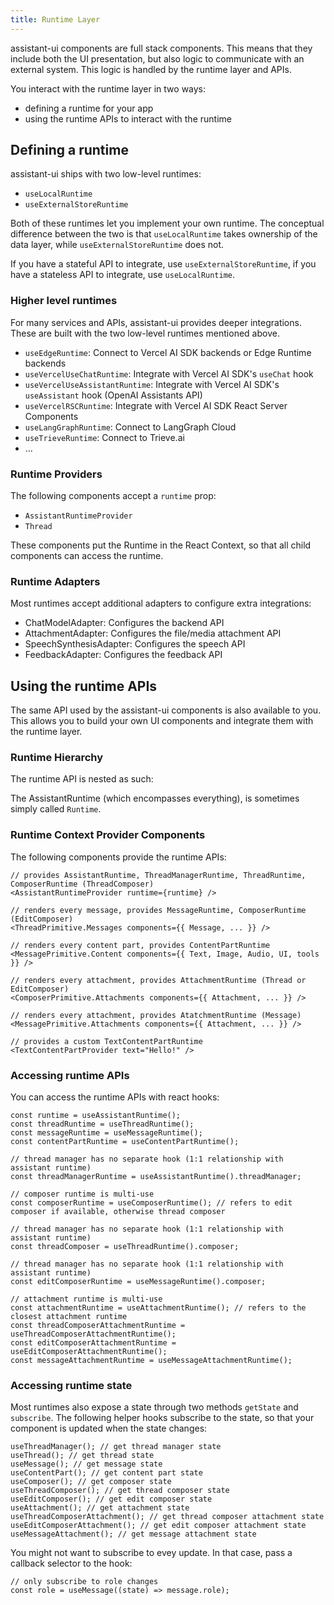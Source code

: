 ```yaml
---
title: Runtime Layer
---
```


assistant-ui components are full stack components. This means that they include both the UI presentation, but also logic to communicate with an external system. This logic is handled by the runtime layer and APIs.

You interact with the runtime layer in two ways:

- defining a runtime for your app
- using the runtime APIs to interact with the runtime

## Defining a runtime

assistant-ui ships with two low-level runtimes:

- `useLocalRuntime`
- `useExternalStoreRuntime`

Both of these runtimes let you implement your own runtime. The conceptual difference between the two is that `useLocalRuntime` takes ownership of the data layer, while `useExternalStoreRuntime` does not.

If you have a stateful API to integrate, use `useExternalStoreRuntime`, if you have a stateless API to integrate, use `useLocalRuntime`.

### Higher level runtimes

For many services and APIs, assistant-ui provides deeper integrations. These are built with the two low-level runtimes mentioned above.

- `useEdgeRuntime`: Connect to Vercel AI SDK backends or Edge Runtime backends
- `useVercelUseChatRuntime`: Integrate with Vercel AI SDK's `useChat` hook
- `useVercelUseAssistantRuntime`: Integrate with Vercel AI SDK's `useAssistant` hook (OpenAI Assistants API)
- `useVercelRSCRuntime`: Integrate with Vercel AI SDK React Server Components
- `useLangGraphRuntime`: Connect to LangGraph Cloud
- `useTrieveRuntime`: Connect to Trieve.ai
- ...

### Runtime Providers

The following components accept a `runtime` prop:

- `AssistantRuntimeProvider`
- `Thread`

These components put the Runtime in the React Context, so that all child components can access the runtime.

### Runtime Adapters

Most runtimes accept additional adapters to configure extra integrations:

- ChatModelAdapter: Configures the backend API
- AttachmentAdapter: Configures the file/media attachment API
- SpeechSynthesisAdapter: Configures the speech API
- FeedbackAdapter: Configures the feedback API

## Using the runtime APIs

The same API used by the assistant-ui components is also available to you. This allows you to build your own UI components and integrate them with the runtime layer.

### Runtime Hierarchy

The runtime API is nested as such:


<Files>
  <Folder name="AssistantRuntime" defaultOpen>
    <Folder name="ThreadManagerRuntime" defaultOpen>
      <Folder name="ThreadRuntime" defaultOpen>
        <Folder name="MessageRuntime" defaultOpen>
          <Folder
            name="ContentPartRuntime (Text / Image / Audio / Tool-Call / UI)"
            defaultOpen
          ></Folder>
          <Folder name="MessageAttachmentRuntime" defaultOpen></Folder>
          <Folder name="EditComposerRuntime" defaultOpen>
            <Folder name="EditComposerAttachmentRuntime" defaultOpen></Folder>
          </Folder>
        </Folder>
        <Folder name="ThreadComposerRuntime" defaultOpen>
          <Folder name="ThreadComposerAttachmentRuntime" defaultOpen></Folder>
        </Folder>
      </Folder>
    </Folder>
  </Folder>
</Files>

The AssistantRuntime (which encompasses everything), is sometimes simply called `Runtime`.

### Runtime Context Provider Components

The following components provide the runtime APIs:

```tsx
// provides AssistantRuntime, ThreadManagerRuntime, ThreadRuntime, ComposerRuntime (ThreadComposer)
<AssistantRuntimeProvider runtime={runtime} />

// renders every message, provides MessageRuntime, ComposerRuntime (EditComposer)
<ThreadPrimitive.Messages components={{ Message, ... }} />

// renders every content part, provides ContentPartRuntime
<MessagePrimitive.Content components={{ Text, Image, Audio, UI, tools }} />

// renders every attachment, provides AttachmentRuntime (Thread or EditComposer)
<ComposerPrimitive.Attachments components={{ Attachment, ... }} />

// renders every attachment, provides AtatchmentRuntime (Message)
<MessagePrimitive.Attachments components={{ Attachment, ... }} />

// provides a custom TextContentPartRuntime
<TextContentPartProvider text="Hello!" />
```

### Accessing runtime APIs

You can access the runtime APIs with react hooks:

```tsx
const runtime = useAssistantRuntime();
const threadRuntime = useThreadRuntime();
const messageRuntime = useMessageRuntime();
const contentPartRuntime = useContentPartRuntime();

// thread manager has no separate hook (1:1 relationship with assistant runtime)
const threadManagerRuntime = useAssistantRuntime().threadManager;

// composer runtime is multi-use
const composerRuntime = useComposerRuntime(); // refers to edit composer if available, otherwise thread composer

// thread manager has no separate hook (1:1 relationship with assistant runtime)
const threadComposer = useThreadRuntime().composer;

// thread manager has no separate hook (1:1 relationship with assistant runtime)
const editComposerRuntime = useMessageRuntime().composer;

// attachment runtime is multi-use
const attachmentRuntime = useAttachmentRuntime(); // refers to the closest attachment runtime
const threadComposerAttachmentRuntime = useThreadComposerAttachmentRuntime();
const editComposerAttachmentRuntime = useEditComposerAttachmentRuntime();
const messageAttachmentRuntime = useMessageAttachmentRuntime();
```

### Accessing runtime state

Most runtimes also expose a state through two methods `getState` and `subscribe`. The following helper hooks subscribe to the state, so that your component is updated when the state changes:

```tsx
useThreadManager(); // get thread manager state
useThread(); // get thread state
useMessage(); // get message state
useContentPart(); // get content part state
useComposer(); // get composer state
useThreadComposer(); // get thread composer state
useEditComposer(); // get edit composer state
useAttachment(); // get attachment state
useThreadComposerAttachment(); // get thread composer attachment state
useEditComposerAttachment(); // get edit composer attachment state
useMessageAttachment(); // get message attachment state
```

You might not want to subscribe to evey update. In that case, pass a callback selector to the hook:

```tsx
// only subscribe to role changes
const role = useMessage((state) => message.role);
```
